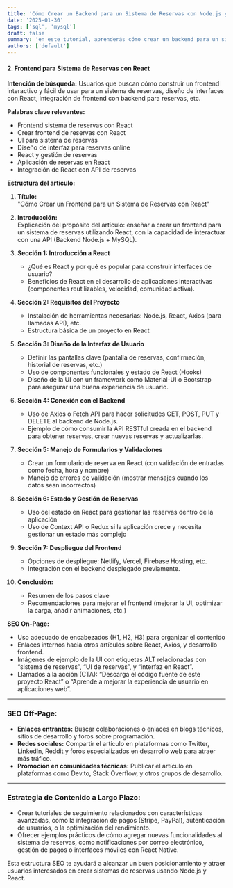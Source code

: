 ```yaml
---
title: 'Cómo Crear un Backend para un Sistema de Reservas con Node.js y MySQL'
date: '2025-01-30'
tags: ['sql', 'mysql']
draft: false
summary: 'en este tutorial, aprenderás cómo crear un backend para un sistema de reservas con Node.js y MySQL.'
authors: ['default']
---
```



#### **2. Frontend para Sistema de Reservas con React**
**Intención de búsqueda:**
Usuarios que buscan cómo construir un frontend interactivo y fácil de usar para un sistema de reservas, diseño de interfaces con React, integración de frontend con backend para reservas, etc.

**Palabras clave relevantes:**
- Frontend sistema de reservas con React
- Crear frontend de reservas con React
- UI para sistema de reservas
- Diseño de interfaz para reservas online
- React y gestión de reservas
- Aplicación de reservas en React
- Integración de React con API de reservas

**Estructura del artículo:**

1. **Título:**  
   "Cómo Crear un Frontend para un Sistema de Reservas con React"

2. **Introducción:**  
   Explicación del propósito del artículo: enseñar a crear un frontend para un sistema de reservas utilizando React, con la capacidad de interactuar con una API (Backend Node.js + MySQL).

3. **Sección 1: Introducción a React**
   - ¿Qué es React y por qué es popular para construir interfaces de usuario?
   - Beneficios de React en el desarrollo de aplicaciones interactivas (componentes reutilizables, velocidad, comunidad activa).

4. **Sección 2: Requisitos del Proyecto**
   - Instalación de herramientas necesarias: Node.js, React, Axios (para llamadas API), etc.
   - Estructura básica de un proyecto en React

5. **Sección 3: Diseño de la Interfaz de Usuario**
   - Definir las pantallas clave (pantalla de reservas, confirmación, historial de reservas, etc.)
   - Uso de componentes funcionales y estado de React (Hooks)
   - Diseño de la UI con un framework como Material-UI o Bootstrap para asegurar una buena experiencia de usuario.

6. **Sección 4: Conexión con el Backend**
   - Uso de Axios o Fetch API para hacer solicitudes GET, POST, PUT y DELETE al backend de Node.js.
   - Ejemplo de cómo consumir la API RESTful creada en el backend para obtener reservas, crear nuevas reservas y actualizarlas.

7. **Sección 5: Manejo de Formularios y Validaciones**
   - Crear un formulario de reserva en React (con validación de entradas como fecha, hora y nombre)
   - Manejo de errores de validación (mostrar mensajes cuando los datos sean incorrectos)

8. **Sección 6: Estado y Gestión de Reservas**
   - Uso del estado en React para gestionar las reservas dentro de la aplicación
   - Uso de Context API o Redux si la aplicación crece y necesita gestionar un estado más complejo

9. **Sección 7: Despliegue del Frontend**
   - Opciones de despliegue: Netlify, Vercel, Firebase Hosting, etc.
   - Integración con el backend desplegado previamente.

10. **Conclusión:**
    - Resumen de los pasos clave
    - Recomendaciones para mejorar el frontend (mejorar la UI, optimizar la carga, añadir animaciones, etc.)

**SEO On-Page:**
- Uso adecuado de encabezados (H1, H2, H3) para organizar el contenido
- Enlaces internos hacia otros artículos sobre React, Axios, y desarrollo frontend.
- Imágenes de ejemplo de la UI con etiquetas ALT relacionadas con “sistema de reservas”, “UI de reservas”, y “interfaz en React”.
- Llamados a la acción (CTA): “Descarga el código fuente de este proyecto React” o “Aprende a mejorar la experiencia de usuario en aplicaciones web”.

---
  
### **SEO Off-Page:**
- **Enlaces entrantes:** Buscar colaboraciones o enlaces en blogs técnicos, sitios de desarrollo y foros sobre programación.
- **Redes sociales:** Compartir el artículo en plataformas como Twitter, LinkedIn, Reddit y foros especializados en desarrollo web para atraer más tráfico.
- **Promoción en comunidades técnicas:** Publicar el artículo en plataformas como Dev.to, Stack Overflow, y otros grupos de desarrollo.

---

### **Estrategia de Contenido a Largo Plazo:**
- Crear tutoriales de seguimiento relacionados con características avanzadas, como la integración de pagos (Stripe, PayPal), autenticación de usuarios, o la optimización del rendimiento.
- Ofrecer ejemplos prácticos de cómo agregar nuevas funcionalidades al sistema de reservas, como notificaciones por correo electrónico, gestión de pagos o interfaces móviles con React Native.

Esta estructura SEO te ayudará a alcanzar un buen posicionamiento y atraer usuarios interesados en crear sistemas de reservas usando Node.js y React.